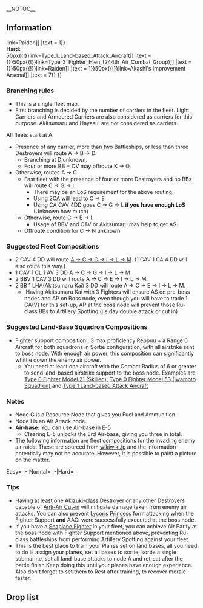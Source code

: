 __NOTOC__
<!--{{Ambox
|type = protection
|title = Editing this article is limited to wikia users for a week of the event.
|message = This is to prevent trolling, vandalizing, conflicting or unwarranted edits.
|users = [[User:McDerp|McDerp]]
}}-->
{{Notice
|style = text-align:left
|'''Report threads'''
*Report your fleet composition [[Thread:418736|here]]
*Report enemy pattern [[Thread:418713|here]]
}}
{{Spring 2016 Event Nav}}
==Information==
{{Infobox
|title = Aerial Extermination Battle of Rabaul [[File:Spring_2016_Event_Ship_Tag_Southern_Force.png]]
|kanji = ラバウル航空撃滅戦
|romaji = Rabauru kōkū gekimetsusen
|image = Spring_2016_E5_Banner.png
|label1 = Mechanics
|value1 =  [[Events/Mechanics#Node_specific_details|Selection node]]<br/>[[Events/Mechanics#Ship_Locking|<p style="background-color:orange;color:white">Ship Locking</p>]] 
|label2 = [[Spring_2016_Event/Mechanics#map-hp|Boss gauge <sup>?</sup>]]
|value2 = '''Easy''': 3840<br/>'''Normal''': 3960<br/>'''Hard''': 4080
|label3 = Kills required
|value3 = '''Easy/Normal:''' 7 kills<br/>'''Hard:''' 6 kills
|label4 = Reward
|value4 = '''All:''' <br/>
{{ShipBattleCardKai|Pola}} '''Easy:'''<br> {{ItemStack|item = {{EquipmentCardKai|Type_3_Fighter_Hien|size=50px}} |text = 1}}{{ItemStack|item = {{EquipmentCardKai|Type_1_Land-based_Attack_Aircraft|size=50px}} |text = 1}} <br/>'''Normal:'''<br> {{ItemStack|item = {{EquipmentCardKai|Type_3_Fighter_Hien|size=50px}} |text = 1}}{{ItemStack|item = {{EquipmentCardKai|Type_1_Land-based_Attack_Aircraft|size=50px}} |text = 1}}{{ItemStack|item = [[File:Raiden_175_Card.png{{!}}50px{{!}}link=Raiden]] |text = 1}} <br/>'''Hard:'''<br>
{{ItemStack|item = [[File:Type_1_Land-based_Attack_Aircraft_169_Card.png{{!}}50px{{!}}link=Type_1_Land-based_Attack_Aircraft]] |text = 1}}{{ItemStack|item = [[File:Type_3_Fighter_Hien_%28244th_Air_Combat_Group%29_177_Card.png{{!}}50px{{!}}link=Type_3_Fighter_Hien_(244th_Air_Combat_Group)]] |text = 1}}{{ItemStack|item = [[File:Raiden_175_Card.png{{!}}50px{{!}}link=Raiden]] |text = 1}}{{ItemStack|item = [[File:Improvement_Materials.png{{!}}50px{{!}}link=Akashi's Improvement Arsenal]] |text = 7}}
}}

===Branching rules===
*This is a single fleet map.
*First branching is decided by the number of carriers in the fleet. Light Carriers and Armoured Carriers are also considered as carriers for this purpose. Akitsumaru and Hayasui are not considered as carriers.

All fleets start at A.
*Presence of any carrier, more than two Battleships, or less than three Destroyers will route A → B → D.
**Branching at D unknown.
**Four or more BB + CV may offroute K → O.
*Otherwise, routes A → C.
**Fast fleet with the presence of four or more Destroyers and no BBs will route C → G → I.
***There may be an LoS requirement for the above routing.
***Using 2CA will lead to C<span style="font-weight:normal;"> → E</span>
***<span style="font-weight:normal;">Using CA CAV 4DD goes </span><span style="font-weight:normal;">C → G → I.</span> '''if you have enough LoS''' (Unknown how much)
**Otherwise, route C → E → I.
***Usage of BBV and CAV or Akitsumaru may help to get AS.
**Offroute condition for C → N unknown.

===Suggested Fleet Compositions===
*2 CAV 4 DD will route [https://gyazo.com/61195df2a188f2d927c007c52e11e5b6 A → C → G → I → L → M ]. (1 CAV 1 CA 4 DD will also route this way.)
*1 CAV 1 CL 1 AV 3 DD [https://www.youtube.com/watch?v=LavTVydmxNA A → C → G → I → L → M ]
*2 BBV 1 CAV 3 DD will route A → C → E → I → L → M.
*2 BB 1 LHA(Akitsumaru Kai) 3 DD will route A → C → E → I → L → M.
** Having Akitsumaru Kai with 3 Fighters will ensure AS on pre-boss nodes and AP on Boss node, even though you will have to trade 1 CA(V) for this set-up, AP at the boss node will prevent those Ru-class BBs to Artillery Spotting (i.e day double attack or cut in)

===Suggested Land-Base Squadron Compositions===
* Fighter support composition : 3 max proficiency Reppuu + a Range 6 Aircraft for both squadrons in Sortie configuration, with all airstrike sent to boss node. With enough air power, this composition can significantly whittle down the enemy air power.
** You need at least one aircraft with the Combat Radius of 6 or greater to send land-based airstrike support to the boss node. Examples are [[ Type 0 Fighter Model 21 (Skilled)]], [[Type 0 Fighter Model 53 (Iwamoto Squadron)]] and [[Type 1 Land-based Attack Aircraft]]

===Notes===
*Node G is a Resource Node that gives you Fuel and Ammunition.
*Node I is an Air Attack node. 
*'''Air-base:''' You can use Air-base in E-5
** Clearing E-5 unlocks the 3rd Air-base, giving you three in total.
* The following information are fleet compositions for the invading enemy air raids. These are sourced from [http://wikiwiki.jp/kancolle/?%B3%AB%C0%DF%A1%AA%B4%F0%C3%CF%B9%D2%B6%F5%C2%E2%2F%B3%C8%C4%A5%BA%EE%C0%EF#h2_content_1_0 wikiwiki.jp] and the information potentially may not be accurate. However, it is possible to paint a picture on the matter.
<tabber>Easy=
{{NodeInfo
|N/A<sup>[http://wikiwiki.jp/kancolle/?%B3%AB%C0%DF%A1%AA%B4%F0%C3%CF%B9%D2%B6%F5%C2%E2%2F%B3%C8%C4%A5%BA%EE%C0%EF#h2_content_1_0 Source]</sup>
|Dogfight
|None
|Licorice Princess
|Airfield Princess/V
|-
|N/A<sup>[http://wikiwiki.jp/kancolle/?%B3%AB%C0%DF%A1%AA%B4%F0%C3%CF%B9%D2%B6%F5%C2%E2%2F%B3%C8%C4%A5%BA%EE%C0%EF#h2_content_1_0 Source]</sup>
|Dogfight
|None
|Licorice Princess
|Airfield Princess/V
|Airfield Princess/V
}}
|-|Normal=
{{NodeInfo
|N/A<sup>[http://wikiwiki.jp/kancolle/?%B3%AB%C0%DF%A1%AA%B4%F0%C3%CF%B9%D2%B6%F5%C2%E2%2F%B3%C8%C4%A5%BA%EE%C0%EF#h2_content_1_0 Source]</sup>
|Dogfight
|None
|Licorice Princess
|Airfield Princess/V
|Airfield Princess/V
|-
|N/A<sup>[http://wikiwiki.jp/kancolle/?%B3%AB%C0%DF%A1%AA%B4%F0%C3%CF%B9%D2%B6%F5%C2%E2%2F%B3%C8%C4%A5%BA%EE%C0%EF#h2_content_1_0 Source]</sup>
|Dogfight
|None
|Licorice Princess/II
|Airfield Princess/V
|Airfield Princess/V
}}
|-|Hard=
{{NodeInfo
|N/A<sup>[http://wikiwiki.jp/kancolle/?%B3%AB%C0%DF%A1%AA%B4%F0%C3%CF%B9%D2%B6%F5%C2%E2%2F%B3%C8%C4%A5%BA%EE%C0%EF#h2_content_1_0 Source]</sup>
|Dogfight
|None
|Licorice Princess/III
|Airfield Princess/V
|Airfield Princess/V
|-
|N/A<sup>[http://wikiwiki.jp/kancolle/?%B3%AB%C0%DF%A1%AA%B4%F0%C3%CF%B9%D2%B6%F5%C2%E2%2F%B3%C8%C4%A5%BA%EE%C0%EF#h2_content_1_0 Source]</sup>
|Dogfight
|None
|Licorice Princess/II
|Airfield Princess/VI
|Airfield Princess/VI
}}
</tabber>
===Tips===
*Having at least one [[:Category:Akizuki_Class|Akizuki-class Destroyer]] or any other Destroyers capable of [[Combat#Anti-Air_Cut-in|Anti-Air Cut-in]] will mitigate damage taken from enemy air attacks. You can also prevent [[Lycoris Princess]] form attacking when the Fighter Support '''and''' AACI were successfully executed at the boss node.
*If you have a [[:Category:Seaplane_Fighter|Seaplane Fighter]] in your fleet, you can achieve Air Parity at the boss node with Fighter Support mentioned above, preventing Ru-class battleships from performing Artillery Spotting against your fleet.
*This is the best place to train your Planes set on land bases, all you need to do is assign your planes, set all bases to sortie, sortie a single submarine, set all land-base attacks to node A and retreat after the battle finish.Keep doing this until your planes have enough experience. Also don't forget to set them to Rest after training, to recover morale faster.
{{clear}}

==Drop list==
<!-- Refer to http://kancolle.wikia.com/wiki/Template:DropList/doc -->
{{DropList
|no_legend = true
|filter_button = true
|nodes = L, M
|boss = M
|Akagi: L/Easy, M/Easy
|Akashi: M/Easy
|Amagi: L/Easy
|Hiryuu: M/Easy
|Kaga: L/Easy, M/Easy
|Kawakaze: L/Easy, M/Easy
|Kumano: M/Easy
|Littorio: L/Medium
|Maruyu: M/Hard
|Mutsu: M/Easy
|Nagato: M/Easy
|Roma: M/Easy
|Suzuya: M/Easy
}}

{{:Spring 2016 Event/E-5/Enemy patterns}}